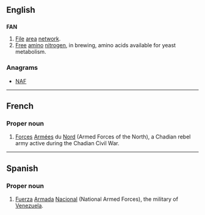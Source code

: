 {{also|Appendix:Variations of "fan"}}
==English==

==={{abbreviation}}===
{{wikipedia}}
'''FAN'''

# [[file|File]] [[area]] [[network]].
# [[free|Free]] [[amino]] [[nitrogen]], in brewing, amino acids available for yeast metabolism.

===Anagrams===
* [[NAF#English|NAF]]

----

==French==

===Proper noun===
{{infl|fr|proper noun}} {{f|p}}

# [[forces#French|Forces]] [[armées|Armées]] du [[nord#French|Nord]] (Armed Forces of the North), a Chadian rebel army active during the Chadian Civil War.

----

==Spanish==

===Proper noun===
{{es-proper noun}}

# [[fuerza|Fuerza]] [[armada#Spanish|Armada]] [[nacional#Spanish|Nacional]] (National Armed Forces), the military of [[Venezuela]].